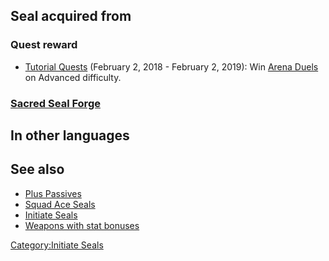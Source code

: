 {{Passive
|type=S
|exclusive=0
|1name=Initiate Seal Atk 1
|1tagid=SID_鍛錬の証_攻撃1
|alt1name=Attack Plus 1
|1effect=Grants Atk+1.
|1cost=30
|1next=-
|2name=Initiate Seal Atk 2
|2tagid=SID_鍛錬の証_攻撃2
|alt2name=Attack Plus 2
|2effect=Grants Atk+2.
|2cost=60
|2next=-
|3name=Initiate Seal Atk 3
|3tagid=SID_鍛錬の証_攻撃3
|alt3name=Attack Plus 3
|3effect=Grants Atk+3.
|3cost=120
|statModifiers1=0,1,0,0,0
|statModifiers2=0,2,0,0,0
|statModifiers3=0,3,0,0,0
|canUseMove={{MoveList|all}}
|canUseWeapon={{WeaponList|all}}
|properties=
}}
==Seal acquired from==
===Quest reward===
* [[Quests and Missions#Tutorial Quests|Tutorial Quests]] (February 2, 2018 - February 2, 2019): Win [[Arena Duels]] on Advanced difficulty.
===[[Sacred Seal Forge]]===
{{SealCosts
|seals=Initiate Seal Atk 1;Initiate Seal Atk 2;Initiate Seal Atk 3
|badgeColor=Scarlet
|costs1=-
|costs2=60;200;50
|costs3=400;1000;100
}}
==In other languages==
{{OtherLanguages
|japanese=鍛錬の証・攻撃
|german=Angr.-Siegel
|spanishEU=Aptitud Ata
|spanishLA=S. iniciado Atq.
|french=Sceau initié Atq
|italian=Sigillo base Att
|chineseTW=鍛鍊之證・攻擊
|portuguese=Selo inicial Atq.
}}

==See also==
* [[Plus Passives]]
* [[Squad Ace Seals]]
* [[Initiate Seals]]
* [[:Category:Weapons with stat bonuses|Weapons with stat bonuses]]
{{Seals Navbox}}
[[Category:Initiate Seals]]